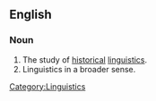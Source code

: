 ==English==

=== Noun ===

#The study of [[historical]] [[linguistics]].
#Linguistics in a broader sense.

[[Category:Historical linguistics| ]]
[[Category:Linguistics]]